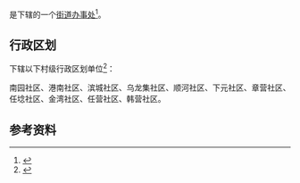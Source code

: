 {{中国乡级行政区|41/15/27/001/000}}

'''{{PAGENAMEBASE}}'''是{{PRC admin/fullname|41/15/27/001/000|3}}下辖的一个[[街道办事处|街道办事处]]<ref>{{PRC admin/ref sgc|{{PRC admin/parent|41/15/27/001/000}}}}</ref>。

== 行政区划 ==
{{PAGENAMEBASE}}下辖以下村级行政区划单位<ref>{{PRC admin/ref sgc|41/15/27/001/000}}</ref>：

南园社区、港南社区、滨城社区、乌龙集社区、顺河社区、下元社区、章营社区、任埝社区、金湾社区、任营社区、韩营社区。

== 参考资料 ==
{{reflist}}

{{河南行政区划小作品}}
{{PRC admin/navcat|41/15/27/001/000}}